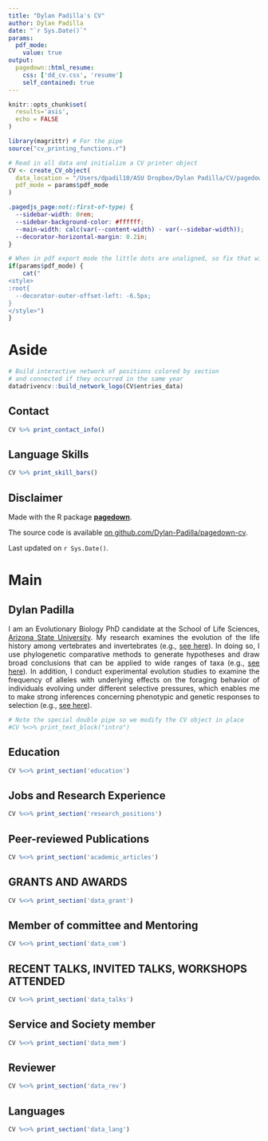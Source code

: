 ```yaml
---
title: "Dylan Padilla's CV"
author: Dylan Padilla
date: "`r Sys.Date()`"
params:
  pdf_mode:
    value: true
output:
  pagedown::html_resume:
    css: ['dd_cv.css', 'resume']
    self_contained: true
---
```


```r
knitr::opts_chunk$set(
  results='asis', 
  echo = FALSE
)

library(magrittr) # For the pipe
source("cv_printing_functions.r")

# Read in all data and initialize a CV printer object
CV <- create_CV_object(
  data_location = "/Users/dpadil10/ASU Dropbox/Dylan Padilla/CV/pagedown-cv/",  
  pdf_mode = params$pdf_mode
)

```

```css

.pagedjs_page:not(:first-of-type) {
  --sidebar-width: 0rem;
  --sidebar-background-color: #ffffff;
  --main-width: calc(var(--content-width) - var(--sidebar-width));
  --decorator-horizontal-margin: 0.2in;
}

```


```r
# When in pdf export mode the little dots are unaligned, so fix that with some conditional CSS.
if(params$pdf_mode) {
    cat("
<style>
:root{
  --decorator-outer-offset-left: -6.5px;
}
</style>")
}
```


Aside
================================================================================

```r
# Build interactive network of positions colored by section
# and connected if they occurred in the same year
datadrivencv::build_network_logo(CV$entries_data)
```


Contact {#contact}
--------------------------------------------------------------------------------

```r
CV %>% print_contact_info()
```



Language Skills {#skills}
--------------------------------------------------------------------------------

```r
CV %>% print_skill_bars()
```



Disclaimer {#disclaimer}
--------------------------------------------------------------------------------

Made with the R package [**pagedown**](https://github.com/rstudio/pagedown). 

The source code is available [on github.com/Dylan-Padilla/pagedown-cv](https://github.com/Dylan-Padilla/pagedown-cv).

Last updated on `r Sys.Date()`.



Main
================================================================================

Dylan Padilla {#title}
--------------------------------------------------------------------------------

<p align="justify">
I am an Evolutionary Biology PhD candidate at the School of Life Sciences, [Arizona State University](https://www.asu.edu/). My research examines the evolution of the life history among vertebrates and invertebrates (e.g., [see here](https://www.dropbox.com/s/9umvsjpvn7mj2eb/Padilla%20Perez%20D.J.%20and%20Angilletta%20Jr.%2C%20M.J.%20%282022%29.%20Macroclimatic%20and%20maternal%20effects%20on%20the%20evolution%20of%20reproductive%20traits%20in%20lizards.pdf?dl=0)). In doing so, I use phylogenetic comparative methods to generate hypotheses and draw broad conclusions that can be applied to wide ranges of taxa (e.g., [see here](https://www.dropbox.com/s/uuzlu4m8valyw97/Padilla%20Perez%20et%20al.%2C%202022.%20The%20correlated%20evolution%20of%20foraging%20mode%20and%20reproductive%20effort%20in%20lizards.pdf?dl=0)). In addition, I conduct experimental evolution studies to examine the frequency of alleles with underlying effects on the foraging behavior of individuals evolving under different selective pressures, which enables me to make strong inferences concerning phenotypic and genetic responses to selection (e.g., [see here](https://academic.oup.com/jeb/article/37/2/201/7485763?login=true)).
</p>


```r
# Note the special double pipe so we modify the CV object in place
#CV %<>% print_text_block("intro") 
```



Education {data-icon=graduation-cap data-concise=true}
--------------------------------------------------------------------------------

```r
CV %<>% print_section('education')
```



Jobs and Research Experience {data-icon=laptop}
--------------------------------------------------------------------------------

```r
CV %<>% print_section('research_positions')
```

Peer-reviewed Publications {data-icon=book}
--------------------------------------------------------------------------------

```r

CV %<>% print_section('academic_articles')

```

GRANTS AND AWARDS {data-icon=award}
--------------------------------------------------------------------------------

```r
CV %<>% print_section('data_grant')
```

Member of committee and Mentoring {data-icon=chalkboard-teacher}
--------------------------------------------------------------------------------


```r

CV %<>% print_section('data_com')

```


RECENT TALKS, INVITED TALKS, WORKSHOPS ATTENDED {data-icon=users}
--------------------------------------------------------------------------------


```r

CV %<>% print_section('data_talks')
```

Service and Society member {data-icon=handshake}
--------------------------------------------------------------------------------


```r

CV %<>% print_section('data_mem')
```

Reviewer {data-icon=pencil}
--------------------------------------------------------------------------------


```r

CV %<>% print_section('data_rev')
```

Languages {data-icon=commenting}
--------------------------------------------------------------------------------


```r

CV %<>% print_section('data_lang')
```
